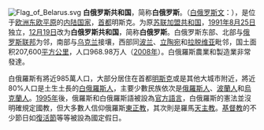 [[File:Flag_of_Belarus.svg|link=白俄罗斯國旗]]
'''白俄罗斯共和国'''，简称'''白俄罗斯'''。（[[白俄罗斯文|白俄罗斯文]]：{{lang|be|'''Беларусь''' /'''Belarus''''}}），是位于[[欧洲|欧洲]][[东欧平原|东欧平原]]的[[内陆国家|内陆国家]]，[[首都|首都]]明斯克。为原[[苏联加盟共和国|苏联加盟共和国]]，[[1991年|1991年]][[8月25日|8月25日]]独立，[[12月19日|12月19日]]改为'''白俄罗斯共和国'''，简称'''白俄罗斯'''。白俄罗斯东部、北部与[[俄罗斯联邦|俄罗斯联邦]]为邻，南部与[[乌克兰|乌克兰]]接壤，西部同[[波兰|波兰]]、[[立陶宛|立陶宛]]和[[拉脱维亚|拉脱维亚]]毗邻，国土面积207,600[[平方公里|平方公里]]，人口968.98万人（[[2008年|2008年]]）。白俄羅斯農業和製造業非常發達。

白俄羅斯有將近985萬人口，大部分居住在首都[[明斯克|明斯克]]或是其他大城市附近，將近80%人口是土生土長的[[白俄羅斯人|白俄羅斯人]]，主要少數民族依次是[[俄羅斯人|俄羅斯人]]、[[波蘭人|波蘭人]]和[[烏克蘭人|烏克蘭人]]。[[1995年|1995年]]後，俄羅斯和白俄羅斯語被設為[[官方語言|官方語言]]，白俄羅斯的憲法並沒明確規定國教，但大多數人信仰俄羅斯[[東正教|東正教]]，其次則是羅馬[[天主教|天主教]]。[[基督教|基督教]]的不少節日如[[復活節|復活節]]等等被設為國定假日。